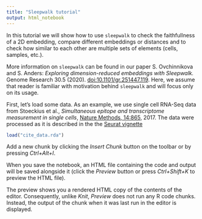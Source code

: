 ```yaml
---
title: "Sleepwalk tutorial"
output: html_notebook
---
```


In this tutorial we will show how to use `sleepwalk` to check the faithfullness of a 2D embedding, compare different embeddings or distances and to check how similar to each other are multiple sets of elements (cells, samples, etc.).

More information on `sleepwalk` can be found in our paper S. Ovchinnikova and S. Anders: *Exploring dimension-reduced embeddings with Sleepwalk.* Genome Research 30.5 (2020). [doi:10.1101/gr.251447.119](https://doi.org/10.1101/gr.251447.119). Here, we assume that reader is familiar with motivation behind `sleepwalk` and will focus only on its usage.

First, let's load some data. As an example, we use single cell RNA-Seq data from Stoeckius et al., *Simultaneous epitope and transcriptome measurement in single cells*, [Nature Methods, 14:865](https://doi.org/10.1038/nmeth.4380), 2017. The data were processed as it is described in the the [Seurat vignette](https://satijalab.org/seurat/multimodal_vignette.html)


```r
load("cite_data.rda")
```

Add a new chunk by clicking the *Insert Chunk* button on the toolbar or by pressing *Ctrl+Alt+I*.

When you save the notebook, an HTML file containing the code and output will be saved alongside it (click the *Preview* button or press *Ctrl+Shift+K* to preview the HTML file).

The preview shows you a rendered HTML copy of the contents of the editor. Consequently, unlike *Knit*, *Preview* does not run any R code chunks. Instead, the output of the chunk when it was last run in the editor is displayed.
